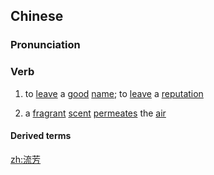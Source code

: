 ==Chinese==
{{zh-forms}}

===Pronunciation===
{{zh-pron
|m=liúfāng
|mn=liû-hong
|cat=v
}}

===Verb===
{{zh-verb}}

# {{lb|zh|literary}} to [[leave]] a [[good]] [[name]]; to [[leave]] a [[reputation]]
# {{lb|zh|literary}} a [[fragrant]] [[scent]] [[permeates]] the [[air]]

====Derived terms====
{{zh-der|流芳百世}}

[[zh:流芳]]